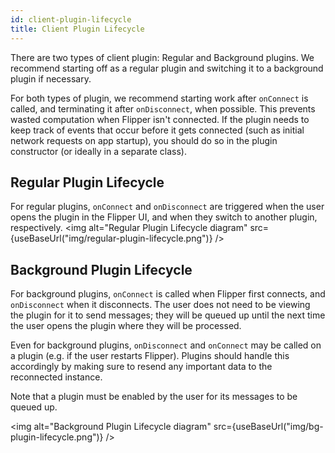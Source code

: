 ```yaml
---
id: client-plugin-lifecycle
title: Client Plugin Lifecycle
---
```


There are two types of client plugin: Regular and Background plugins. We recommend starting off as a regular plugin and switching it to a background plugin if necessary.

For both types of plugin, we recommend starting work after `onConnect` is called, and terminating it after `onDisconnect`, when possible. This prevents wasted computation when Flipper isn't connected. If the plugin needs to keep track of events that occur before it gets connected (such as initial network requests on app startup), you should do so in the plugin constructor (or ideally in a separate class).

## Regular Plugin Lifecycle
For regular plugins, `onConnect` and `onDisconnect` are triggered when the user opens the plugin in the Flipper UI, and when they switch to another plugin, respectively.
<img alt="Regular Plugin Lifecycle diagram" src={useBaseUrl("img/regular-plugin-lifecycle.png")} />

## Background Plugin Lifecycle
For background plugins, `onConnect` is called when Flipper first connects, and `onDisconnect` when it disconnects. The user does not need to be viewing the plugin for it to send messages; they will be queued up until the next time the user opens the plugin where they will be processed.

Even for background plugins, `onDisconnect` and `onConnect` may be called on a plugin (e.g. if the user restarts Flipper). Plugins should handle this accordingly by making sure to resend any important data to the reconnected instance.
<div class="warning">
Note that a plugin must be enabled by the user for its messages to be queued up.
</div>

<img alt="Background Plugin Lifecycle diagram" src={useBaseUrl("img/bg-plugin-lifecycle.png")} />
